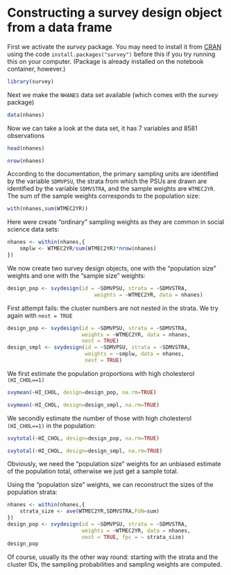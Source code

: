 # Constructing a survey design object from a data frame


First we activate the *survey* package. You may need to install it from [CRAN](https://cran.r-project.org/package=survey) using the code `install.packages("survey")` before this if you try running this on your computer. (Package is already installed on the notebook container, however.)

```r
library(survey)
```

Next we make the `NHANES` data set available (which comes with the *survey*
package)

```r
data(nhanes)
```

Now we can take a look at the data set, it has 7 variables and 8581 observations

```r
head(nhanes)
```

```r
nrow(nhanes)
```

According to the documentation, the primary sampling units are identified by
the variable `SDMVPSU`, the strata from which the PSUs are drawn are
identified by the variable `SDMVSTRA`, and the sample weights are `WTMEC2YR`.
The sum of the sample weights corresponds to the population size:

```r
with(nhanes,sum(WTMEC2YR))
```

Here were create "ordinary" sampling weights as they are common in social
science data sets:

```r
nhanes <- within(nhanes,{
    smplw <- WTMEC2YR/sum(WTMEC2YR)*nrow(nhanes)
})
```

We now create two survey design objects, one with the "population size"
weights and one with the "sample size" weights:

```r
design_pop <- svydesign(id = ~SDMVPSU, strata = ~SDMVSTRA,
                            weights = ~WTMEC2YR, data = nhanes)
```

First attempt fails: the cluster numbers are not nested in the strata.
We try again with `nest = TRUE`

```r
design_pop <- svydesign(id = ~SDMVPSU, strata = ~SDMVSTRA,
                        weights = ~WTMEC2YR, data = nhanes,
                        nest = TRUE)
design_smpl <- svydesign(id = ~SDMVPSU, strata = ~SDMVSTRA,
                         weights = ~smplw, data = nhanes,
                         nest = TRUE)
```

We first estimate the population proportions with high cholesterol `(HI_CHOL==1)`

```r
svymean(~HI_CHOL, design=design_pop, na.rm=TRUE)
```

```r
svymean(~HI_CHOL, design=design_smpl, na.rm=TRUE)
```

We secondly estimate the number of those with high cholesterol `(HI_CHOL==1)` in
the population:

```r
svytotal(~HI_CHOL, design=design_pop, na.rm=TRUE)
```

```r
svytotal(~HI_CHOL, design=design_smpl, na.rm=TRUE)
```

Obviously, we need the "population size" weights for an unbiased estimate of
the population total, otherwise we just get a sample total.


Using the "population size" weights, we can reconstruct the sizes of the
population strata:

```r
nhanes <- within(nhanes,{
    strata_size <- ave(WTMEC2YR,SDMVSTRA,FUN=sum)
})
design_pop <- svydesign(id = ~SDMVPSU, strata = ~SDMVSTRA,
                        weights = ~WTMEC2YR, data = nhanes,
                        nest = TRUE, fpc = ~ strata_size)
design_pop
```

Of course, usually its the other way round: starting with the strata and the
cluster IDs, the sampling probabilities and sampling weights are computed.
